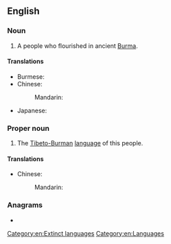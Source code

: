 {{also|pyu}}
==English==
{{wikipedia|Pyu city-states}}

===Noun===
{{en-plural noun}}

# A people who flourished in ancient [[Burma]].

====Translations====
{{trans-top|people of ancient Burma}}
{{trans-mid}}
* Burmese: {{t+|my|ပျူ}}
* Chinese:
*: Mandarin: {{t+|cmn|驃}}
* Japanese: {{t|ja|ピュー|tr=pyū}}
{{trans-bottom}}

===Proper noun===
{{en-proper noun}}

# The [[Tibeto-Burman]] [[language]] of this people.

====Translations====
{{trans-top|language}}
{{trans-mid}}
{{trans-bottom}}

{{ttbc-top}}
* Chinese:
*: Mandarin: {{t-check|cmn|骠国}}
{{ttbc-bottom}}

===Anagrams===
* {{anagrams|en|a=puy|YUP|puy|yup}}

[[Category:en:Extinct languages]]
[[Category:en:Languages]]